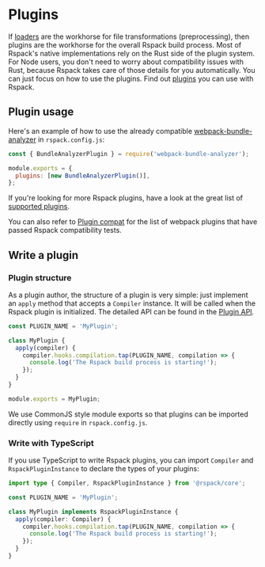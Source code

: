 # Plugins

If [loaders](/guide/features/loader) are the workhorse for file transformations (preprocessing), then plugins are the workhorse for the overall Rspack build process. Most of Rspack's native implementations rely on the Rust side of the plugin system. For Node users, you don't need to worry about compatibility issues with Rust, because Rspack takes care of those details for you automatically. You can just focus on how to use the plugins. Find out [plugins](/plugins/index) you can use with Rspack.

## Plugin usage

Here's an example of how to use the already compatible [webpack-bundle-analyzer](https://github.com/webpack-contrib/webpack-bundle-analyzer) in `rspack.config.js`:

```js title="rspack.config.js"
const { BundleAnalyzerPlugin } = require('webpack-bundle-analyzer');

module.exports = {
  plugins: [new BundleAnalyzerPlugin()],
};
```

If you're looking for more Rspack plugins, have a look at the great list of [supported plugins](/plugins/index).

You can also refer to [Plugin compat](/guide/compatibility/plugin) for the list of webpack plugins that have passed Rspack compatibility tests.

## Write a plugin

### Plugin structure

As a plugin author, the structure of a plugin is very simple: just implement an `apply` method that accepts a `Compiler` instance. It will be called when the Rspack plugin is initialized. The detailed API can be found in the [Plugin API](/api/plugin-api/index).

```js
const PLUGIN_NAME = 'MyPlugin';

class MyPlugin {
  apply(compiler) {
    compiler.hooks.compilation.tap(PLUGIN_NAME, compilation => {
      console.log('The Rspack build process is starting!');
    });
  }
}

module.exports = MyPlugin;
```

We use CommonJS style module exports so that plugins can be imported directly using `require` in `rspack.config.js`.

### Write with TypeScript

If you use TypeScript to write Rspack plugins, you can import `Compiler` and `RspackPluginInstance` to declare the types of your plugins:

```ts
import type { Compiler, RspackPluginInstance } from '@rspack/core';

const PLUGIN_NAME = 'MyPlugin';

class MyPlugin implements RspackPluginInstance {
  apply(compiler: Compiler) {
    compiler.hooks.compilation.tap(PLUGIN_NAME, compilation => {
      console.log('The Rspack build process is starting!');
    });
  }
}
```

